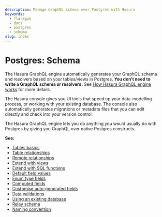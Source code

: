 ```yaml
---
description: Manage GraphQL schema over Postgres with Hasura
keywords:
  - flaregun
  - docs
  - postgres
  - schema
slug: index
---
```


# Postgres: Schema

The Hasura GraphQL engine automatically generates your GraphQL schema
and resolvers based on your tables/views in Postgres. **You don't need
to write a GraphQL schema or resolvers.** See
[How Hasura GraphQL engine works](/graphql/core/how-it-works/index.mdx) for more details.

The Hasura console gives you UI tools that speed up your data-modelling
process, or working with your existing database. The console also
automatically generates migrations or metadata files that you can edit
directly and check into your version control.

The Hasura GraphQL engine lets you do anything you would usually do with
Postgres by giving you GraphQL over native Postgres constructs.

**See:**

- [Tables basics](/graphql/core/databases/postgres/schema/tables.mdx)
- [Table relationships](/graphql/core/databases/postgres/schema/table-relationships/index.mdx)
- [Remote relationships](/graphql/core/databases/postgres/schema/remote-relationships/index.mdx)
- [Extend with views](/graphql/core/databases/postgres/schema/views.mdx)
- [Extend with SQL functions](/graphql/core/databases/postgres/schema/custom-functions.mdx)
- [Default field values](/graphql/core/databases/postgres/schema/default-values/index.mdx)
- [Enum type fields](/graphql/core/databases/postgres/schema/enums.mdx)
- [Computed fields](/graphql/core/databases/postgres/schema/computed-fields.mdx)
- [Customise auto-generated fields](/graphql/core/databases/postgres/schema/custom-field-names.mdx)
- [Data validations](/graphql/core/databases/postgres/schema/data-validations.mdx)
- [Using an existing database](/graphql/core/databases/postgres/schema/using-existing-database.mdx)
- [Relay schema](/graphql/core/databases/postgres/schema/relay-schema.mdx)
- [Naming convention](/graphql/core/databases/postgres/schema/naming-convention.mdx)
